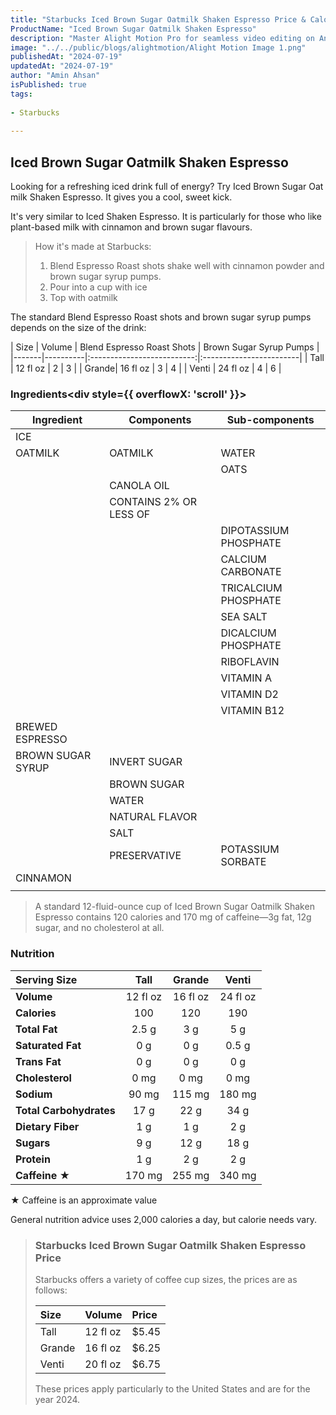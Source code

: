 ```yaml
---
title: "Starbucks Iced Brown Sugar Oatmilk Shaken Espresso Price & Calories"
ProductName: "Iced Brown Sugar Oatmilk Shaken Espresso" 
description: "Master Alight Motion Pro for seamless video editing on Android, iOS, and Tablets with our ultimate guide, unlocking advanced features and elevating your skills in 2024!"
image: "../../public/blogs/alightmotion/Alight Motion Image 1.png"
publishedAt: "2024-07-19"
updatedAt: "2024-07-19"
author: "Amin Ahsan"
isPublished: true
tags:
 
- Starbucks
      
---
```


 
## Iced Brown Sugar Oatmilk Shaken Espresso 
Looking for a refreshing iced drink full of energy? Try Iced Brown Sugar Oat milk Shaken Espresso. It gives you a cool, sweet kick. 

It's very similar to Iced Shaken Espresso. It is particularly for those who like plant-based milk with cinnamon and brown sugar flavours.

> How it's made at Starbucks:
> 1. Blend Espresso Roast shots shake well with cinnamon powder and brown sugar syrup pumps.
> 2. Pour into a cup with ice
> 3. Top with oatmilk

The standard Blend Espresso Roast shots and brown sugar syrup pumps depends on the size of the drink:

<div style={{ overflowX: 'scroll' }}>
| Size  | Volume   | Blend Espresso Roast Shots | Brown Sugar Syrup Pumps |
|-------|----------|:--------------------------:|:------------------------|
| Tall  | 12 fl oz | 2                          | 3                       |
| Grande| 16 fl oz | 3                          | 4                       |
| Venti | 24 fl oz | 4                          | 6                       |
</div>


<style jsx>{`
  .table-container {
    overflow-x: auto;
    position: relative;
  }
  .table-container table {
    border-collapse: collapse;
    width: 30%;
  }
  .table-container th,
  .table-container td {
    border: 1px solid #ddd;
    padding: 2px;
    min-width: 30px;
    font-size: 11px;
  }
  .table-container th:first-child,
  .table-container td:first-child {
    position: sticky;
    left: 0;
    background-color: white;
    z-index: 1;
  }
  @media (max-width: 768px) {
    .table-container th:not(:first-child),
    .table-container td:not(:first-child) {
      min-width: 50px;
    }
  }
`}</style>


### Ingredients<div style={{ overflowX: 'scroll' }}>
| Ingredient              | Components                         | Sub-components                          |
|-------------------------|------------------------------------|-----------------------------------------|
| ICE                     |                                    |                                         |
| OATMILK                 | OATMILK                            | WATER                                   |
|                         |                                    | OATS                                    |
|                         | CANOLA OIL                         |                                         |
|                         | CONTAINS 2% OR LESS OF             |                                         |
|                         |                                    | DIPOTASSIUM PHOSPHATE                   |
|                         |                                    | CALCIUM CARBONATE                       |
|                         |                                    | TRICALCIUM PHOSPHATE                    |
|                         |                                    | SEA SALT                                |
|                         |                                    | DICALCIUM PHOSPHATE                     |
|                         |                                    | RIBOFLAVIN                              |
|                         |                                    | VITAMIN A                               |
|                         |                                    | VITAMIN D2                              |
|                         |                                    | VITAMIN B12                             |
| BREWED ESPRESSO         |                                    |                                         |
| BROWN SUGAR SYRUP       | INVERT SUGAR                       |                                         |
|                         | BROWN SUGAR                        |                                         |
|                         | WATER                              |                                         |
|                         | NATURAL FLAVOR                     |                                         |
|                         | SALT                               |                                         |
|                         | PRESERVATIVE                       | POTASSIUM SORBATE                       |
| CINNAMON                |                                    |                                         |
                             |
</div>

> A standard 12-fluid-ounce cup of Iced Brown Sugar Oatmilk Shaken Espresso contains 120 calories and 170 mg of caffeine—3g fat, 12g sugar, and no cholesterol at all. 

### Nutrition
| Serving Size             | Tall          | Grande       | Venti       |
|:-------------------------|:-------------:|:------------:|:-----------:|
| **Volume**               | 12 fl oz      | 16 fl oz     | 24 fl oz    |
| **Calories**             | 100           | 120          | 190         |
| **Total Fat**            | 2.5 g         | 3 g          | 5 g         |
| **Saturated Fat**        | 0 g           | 0 g          | 0.5 g       |
| **Trans Fat**            | 0 g           | 0 g          | 0 g         |
| **Cholesterol**          | 0 mg          | 0 mg         | 0 mg        |
| **Sodium**               | 90 mg         | 115 mg       | 180 mg      |
| **Total Carbohydrates**  | 17 g          | 22 g         | 34 g        |
| **Dietary Fiber**        | 1 g           | 1 g          | 2 g         |
| **Sugars**               | 9 g           | 12 g         | 18 g        |
| **Protein**              | 1 g           | 2 g          | 2 g         |
| **Caffeine ★**             | 170 mg        | 255 mg       | 340 mg      |


★ Caffeine is an approximate value

General nutrition advice uses 2,000 calories a day, but calorie needs vary.

> ### Starbucks Iced Brown Sugar Oatmilk Shaken Espresso Price
>
> Starbucks offers a variety of coffee cup sizes, the prices are as follows:
>
> | Size    |   Volume     | Price |
> |:--------|:-------------|:------|
> | Tall    | 12 fl oz     | $5.45 |  
> | Grande  | 16 fl oz     | $6.25 |
> | Venti   | 20 fl oz     | $6.75 |
>
> These prices apply particularly to the United States and are for the year 2024.